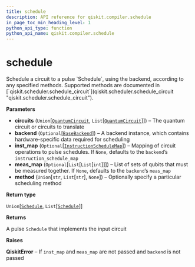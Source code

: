 ```yaml
---
title: schedule
description: API reference for qiskit.compiler.schedule
in_page_toc_min_heading_level: 1
python_api_type: function
python_api_name: qiskit.compiler.schedule
---
```


# schedule

<Function id="qiskit.compiler.schedule" name="schedule" isDedicatedPage={true} github="https://github.com/qiskit/qiskit/tree/stable/0.14/qiskit/compiler/schedule.py" signature="schedule(circuits, backend=None, inst_map=None, meas_map=None, method=None)">
  Schedule a circuit to a pulse `Schedule`, using the backend, according to any specified methods. Supported methods are documented in [`qiskit.scheduler.schedule_circuit`](qiskit.scheduler.schedule_circuit "qiskit.scheduler.schedule_circuit").

  **Parameters**

  *   **circuits** (`Union`\[[`QuantumCircuit`](qiskit.circuit.QuantumCircuit "qiskit.circuit.quantumcircuit.QuantumCircuit"), `List`\[[`QuantumCircuit`](qiskit.circuit.QuantumCircuit "qiskit.circuit.quantumcircuit.QuantumCircuit")]]) – The quantum circuit or circuits to translate
  *   **backend** (`Optional`\[[`BaseBackend`](qiskit.providers.BaseBackend "qiskit.providers.basebackend.BaseBackend")]) – A backend instance, which contains hardware-specific data required for scheduling
  *   **inst\_map** (`Optional`\[[`InstructionScheduleMap`](qiskit.pulse.InstructionScheduleMap "qiskit.pulse.instruction_schedule_map.InstructionScheduleMap")]) – Mapping of circuit operations to pulse schedules. If `None`, defaults to the `backend`’s `instruction_schedule_map`
  *   **meas\_map** (`Optional`\[`List`\[`List`\[`int`]]]) – List of sets of qubits that must be measured together. If `None`, defaults to the `backend`’s `meas_map`
  *   **method** (`Union`\[`str`, `List`\[`str`], `None`]) – Optionally specify a particular scheduling method

  **Return type**

  `Union`\[[`Schedule`](qiskit.pulse.Schedule "qiskit.pulse.schedule.Schedule"), `List`\[[`Schedule`](qiskit.pulse.Schedule "qiskit.pulse.schedule.Schedule")]]

  **Returns**

  A pulse `Schedule` that implements the input circuit

  **Raises**

  **QiskitError** – If `inst_map` and `meas_map` are not passed and `backend` is not passed
</Function>

